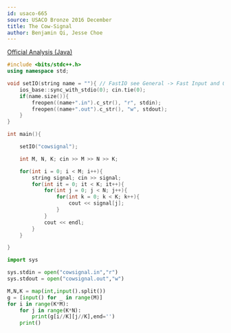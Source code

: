 ---
id: usaco-665
source: USACO Bronze 2016 December
title: The Cow-Signal
author: Benjamin Qi, Jesse Choe
---

[Official Analysis (Java)](http://www.usaco.org/current/data/sol_cowsignal_bronze_dec16.html)

<LanguageSection>
<CPPSection>

```cpp
#include <bits/stdc++.h>
using namespace std;

void setIO(string name = ""){ // FastIO see General -> Fast Input and Output
    ios_base::sync_with_stdio(0); cin.tie(0);
    if(name.size()){
        freopen((name+".in").c_str(), "r", stdin);
        freopen((name+".out").c_str(), "w", stdout);
    }
}

int main(){

	setIO("cowsignal");

	int M, N, K; cin >> M >> N >> K;

	for(int i = 0; i < M; i++){
		string signal; cin >> signal;
		for(int it = 0; it < K; it++){
			for(int j = 0; j < N; j++){
				for(int k = 0; k < K; k++){
					cout << signal[j];
				}
			}
			cout << endl;
		}
	}

}

```

</CPPSection>

<PySection>

```py
import sys

sys.stdin = open("cowsignal.in","r")
sys.stdout = open("cowsignal.out","w")

M,N,K = map(int,input().split())
g = [input() for _ in range(M)]
for i in range(K*M):
	for j in range(K*N):
		print(g[i//K][j//K],end='')
	print()
```

</PySection>

</LanguageSection>
